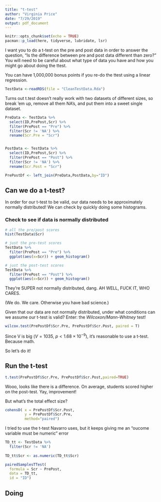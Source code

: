 ```yaml
---
title: "t-test"
author: "Virginia Price"
date: "7/29/2019"
output: pdf_document
---
```


```r
knitr::opts_chunk$set(echo = TRUE)
pacman::p_load(here, tidyverse, lubridate, lsr)
```

I want you to do a t-test on the pre and post data in order to answer the question, "Is the difference between pre and post data different than zero?"   You will need to be careful about what type of data you have and how you might go about doing the ttest. 

You can have 1,000,000 bonus points if you re-do the ttest using a linear regression. 

```r
TestData <-readRDS(file = "CleanTestData.Rda")
```


Turns out t.test doesn't really work with two datasets of different sizes, so break 'em up, remove all them NA's, and put them into a sweet single dataset.

```r
PreData <- TestData %>%
  select(ID,PrePost,Scr) %>%
  filter(PrePost == "Pre") %>%
  filter(Scr != 'NA') %>%
  rename(Scr.Pre = "Scr")


PostData <- TestData %>%
  select(ID,PrePost,Scr) %>%
  filter(PrePost == "Post") %>%
  filter(Scr != 'NA') %>%
  rename(Scr.Post = "Scr")

PrePostDf <- left_join(PreData,PostData,by="ID")
```

## Can we do a t-test?
In order for our t-test to be valid, our data needs to be approximately normally distributed! We can check by quickly doing some histograms.


### Check to see if data is normally distributed
```r
# all the pre/post scores
hist(TestData$Scr) 

# just the pre-test scores
TestData %>% 
  filter(PrePost == "Pre") %>%
  ggplot(aes(x=Scr)) + geom_histogram()

# just the post-test scores
TestData %>%  
  filter(PrePost == "Post") %>%
  ggplot(aes(x=Scr)) + geom_histogram()
```

They're SUPER not normally distributed, dang. AH WELL, FUCK IT, WHO CARES.

(We do. We care. Otherwise you have bad science.)

Given that our data are not normally distributed, under what conditions can we assume our t-test is valid? Enter: the *Wilcoxon/Mann-Whitney* test!

```r
wilcox.test(PrePostDf$Scr.Pre, PrePostDf$Scr.Post, paired = T)
```
Since V is big ($V = 1035$, $p<1.68\times10^{-9}$), it's reasonable to use a t-test. Because math.

So let's do it!

## Run the t-test

```r
t.test(PrePostDf$Scr.Pre, PrePostDf$Scr.Post,paired=TRUE)

```
Wooo, looks like there is a difference. On average, students scored higher on the post-test. Yay, improvement!

But what's the total effect size?
```r
cohensD( x = PrePostDf$Scr.Post,
         y = PrePostDf$Scr.Pre,
         method="paired")
```
I tried to use the t-test Navarro uses, but it keeps giving me an "oucome variable must be numeric" error
```r
TD_tt <- TestData %>%
  filter(Scr != 'NA')
  
TD_tt$Scr <- as.numeric(TD_tt$Scr)

pairedSamplesTTest(
  formula = Scr ~ PrePost,
  data = TD_tt,
  id = "ID")
```



## Doing 